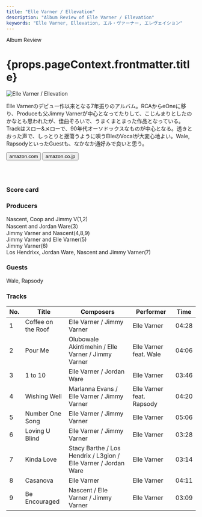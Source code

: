 ```yaml
---
title: "Elle Varner / Ellevation"
description: "Album Review of Elle Varner / Ellevation"
keywords: "Elle Varner, Ellevation, エル・ヴァーナー, エレヴェイション"
---
```





<p className="largeP">Album Review</p>
<h1 className="h1--no--margin">{props.pageContext.frontmatter.title}</h1>

<Row  className="image-card-group">
	<Column colMd={3} colLg={4} noGutterMdLeft="">
       <ImageCard>

![Elle Varner / Ellevation](../../images/cd/ellevarner2L.jpg)

</ImageCard>
	</Column>
	<Column colMd={4} colLg={8} noGutterMdLeft="">
	<p>
	Elle Varnerのデビュー作以来となる7年振りのアルバム。RCAからeOneに移り、Produceも父Jimmy Varnerが中心となってたりして、こじんまりとしたのかなとも思われたが、佳曲ぞろいで、うまくまとまった作品となっている。Trackはスロー&メローで、90年代オーソドックスなものが中心となる。透きとおった声で、しっとりと揺蕩うように唄うElleのVocalが大変心地よい。Wale, RapsodyといったGuestも、なかなか通好みで良いと思う。
	</p>
    <div>
	  <Button className="button-right-mergin"  href="https://amzn.to/3cYuYlA" renderIcon={ArrowUpRight} size='sm' kind='primary'>
      amazon.com
    </Button>
    <Button className="button-right-mergin"  href="https://amzn.to/2UAZfAC" renderIcon={ArrowUpRight} size='sm' kind='secondary'>
      amazon.co.jp
    </Button>
	</div>
	<a style="display:inline-block;overflow:hidden;background:url(https://linkmaker.itunes.apple.com/ja-jp/lockup.svg?releaseDate=2019-08-21&kind=album&bubble=apple_music&style=mono-black) no-repeat;width:180px;height:45px;" href="https://geo.music.apple.com/jp/album/ellevation/1475452731?mt=1&app=music&ls=1&at=11lcug"></a>
	</Column>
</Row>
<Row >
	<Column colMd={4} colLg={4} noGutterMdLeft="">
<div>
  <h3>Score card</h3>
	<SliderJS1 value="5" />
  <SliderJS2 value="2" />
	<SliderJS3 value="1" />
  <SliderJS4 value="8" />
</div>
</Column>
<Column colMd={8} colLg={8} noGutterMdLeft="">
<div>
<h3>Producers</h3>
<p>
	Nascent, Coop and Jimmy V(1,2)
	<br/>Nascent and Jordan Ware(3）
	<br/>Jimmy Varner and Nascent(4,8,9)
	<br/>Jimmy Varner and Elle Varner(5)
	<br/>Jimmy Varner(6)
	<br/>Los Hendrixx, Jordan Ware, Nascent and Jimmy Varner(7)
</p>
<h3>Guests</h3>
<p>
	Wale, Rapsody
</p>
</div>
</Column>
</Row>

<h3>Tracks</h3>

| No. | Title              | Composers                                                       | Performer                 | Time  |
| --- | ------------------ | --------------------------------------------------------------- | ------------------------- | ----- |
| 1   | Coffee on the Roof | Elle Varner / Jimmy Varner                                      | Elle Varner               | 04:28 |
| 2   | Pour Me            | Olubowale Akintimehin / Elle Varner / Jimmy Varner              | Elle Varner feat. Wale    | 04:06 |
| 3   | 1 to 10            | Elle Varner / Jordan Ware                                       | Elle Varner               | 03:46 |
| 4   | Wishing Well       | Marlanna Evans / Elle Varner / Jimmy Varner                     | Elle Varner feat. Rapsody | 04:20 |
| 5   | Number One Song    | Elle Varner / Jimmy Varner                                      | Elle Varner               | 05:06 |
| 6   | Loving U Blind     | Elle Varner / Jimmy Varner                                      | Elle Varner               | 03:28 |
| 7   | Kinda Love         | Stacy Barthe / Los Hendrix / L3gion / Elle Varner / Jordan Ware | Elle Varner               | 03:14 |
| 8   | Casanova           | Elle Varner                                                     | Elle Varner               | 04:11 |
| 9   | Be Encouraged      | Nascent / Elle Varner / Jimmy Varner                            | Elle Varner               | 03:09 |
